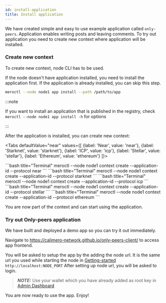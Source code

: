 ```yaml
---
id: install-application
title: Install application
---
```



We have created simple and easy to use example application called `only-peers`.
Application enables writing posts and leaving comments. To try out application
you need to create new context where application will be installed.

### Create new context

To create new context, node CLI has to be used.

If the node doesn't have application installed, you need to install the
application first. If the application is already installed, you can skip this
step.

```bash
meroctl --node node1 app install --path /path/to/app
```

:::note

If you want to install an application that is published in the registry, check
`meroctl --node node1 app install -h` for options

:::

After the application is installed, you can create new context:

<Tabs
    defaultValue="near"
    values={[
        {label: 'Near', value: 'near'},
        {label: 'Starknet', value: 'starknet'},
        {label: 'ICP', value: 'icp'},
        {label: 'Stellar', value: 'stellar'},
        {label: 'Ethereum', value: 'ethereum'}
    ]}>

<TabItem value="near">
```bash title="Terminal"
meroctl --node node1 context create --application-id <app-id> --protocol near
```
</TabItem>

<TabItem value="starknet">
```bash title="Terminal"
meroctl --node node1 context create --application-id <app-id> --protocol starknet
```
</TabItem>

<TabItem value="icp">
```bash title="Terminal"
meroctl --node node1 context create --application-id <app-id> --protocol icp
```
</TabItem>

<TabItem value="stellar">
```bash title="Terminal"
meroctl --node node1 context create --application-id <app-id> --protocol stellar
```
</TabItem>

<TabItem value="ethereum">
```bash title="Terminal"
meroctl --node node1 context create --application-id <app-id> --protocol ethereum
```
</TabItem>

</Tabs>

You are now part of the context and can start using the application.

<!-- If you want others to join your context, follow instruction in [Invite To Context](./04-invite-to-context.mdx). -->

### Try out Only-peers application

We have built and deployed a demo app so you can try it out immediately.

Navigate to https://calimero-network.github.io/only-peers-client/ to access app
frontend.

You will be asked to setup the app by the adding the node url. It is the same
url you used while starting the node in
[Getting-started](../running-a-node/setup) `http://localhost:NODE_PORT` After
setting up node url, you will be asked to login.

> **_NOTE:_** Use your wallet which you have already added as root key in
> [Admin Dashboard](../developer-tools/apps/admin-dashboard)

You are now ready to use the app. Enjoy!
